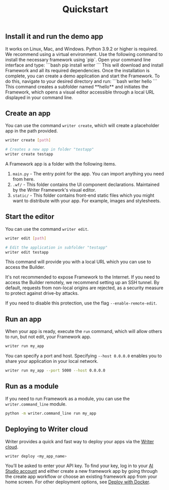 ﻿---
title: "Quickstart"
---

## Install it and run the demo app

<Tip>
It works on Linux, Mac, and Windows. Python 3.9.2 or higher is required. We recommend using a virtual environment.
</Tip>

<Steps>
  <Step title="Install Framework">
    Use the following command to install the necessary framework using `pip`. Open your command line interface and type:
    ```bash
    pip install writer
    ```
    This will download and install Framework and all its required dependencies.
  </Step>
  <Step title="Start demo application">
    Once the installation is complete, you can create a demo application and start the Framework. To do this, navigate to your desired directory and run:
    ```bash
    writer hello
    ```
    This command creates a subfolder named **hello** and initiates the Framework, which opens a visual editor accessible through a local URL displayed in your command line.
  </Step>
</Steps>

## Create an app

You can use the command `writer create`, which will create a placeholder app in the path provided.

```sh
writer create [path]

# Creates a new app in folder "testapp"
writer create testapp
```

A Framework app is a folder with the following items.

1. `main.py` - The entry point for the app. You can import anything you need from here.
2. `.wf/` - This folder contains the UI component declarations. Maintained by the Writer Framework's visual editor.
3. `static/` - This folder contains front-end static files which you might want to distribute with your app. For example, images and stylesheets.

## Start the editor

You can use the command `writer edit`.

```sh
writer edit [path]

# Edit the application in subfolder "testapp"
writer edit testapp
```

This command will provide you with a local URL which you can use to access the Builder.

<Warning>
It's not recommended to expose Framework to the Internet. If you need to access the Builder remotely, we recommend setting up an SSH tunnel. By default, requests from non-local origins are rejected, as a security measure to protect against drive-by attacks. 

If you need to disable this protection, use the flag `--enable-remote-edit`. 
</Warning>

## Run an app

When your app is ready, execute the `run` command, which will allow others to run, but not edit, your Framework app.

```sh
writer run my_app
```

You can specify a port and host. Specifying `--host 0.0.0.0` enables you to share your application in your local network.

```sh
writer run my_app --port 5000 --host 0.0.0.0
```

## Run as a module

If you need to run Framework as a module, you can use the `writer.command_line` module.

```sh
python -m writer.command_line run my_app
```

## Deploying to Writer cloud
Writer provides a quick and fast way to deploy your apps via the [Writer cloud](/framework/cloud-deploy).

```sh
writer deploy <my_app_name>
```

You’ll be asked to enter your API key. To find your key, log in to your [AI Studio account](https://app.writer.com/aistudio) and either create a new framework app by going through the create app workflow or choose an existing framework app from your home screen. For other deployment options, see [Deploy with Docker](/framework/deploy-with-docker).
